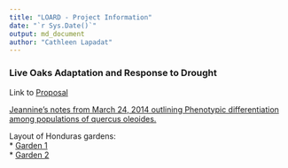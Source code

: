 ---
title: "LOARD - Project Information"
date: "`r Sys.Date()`"
output: md_document
author: "Cathleen Lapadat"
---
### Live Oaks Adaptation and Response to Drought

Link to [Proposal](https://drive.google.com/file/d/1lvIN1pYCpYhKTxzzCvds9pHqNTbRku0-/view?usp=sharing)  

[Jeannine's notes from March 24, 2014 outlining Phenotypic differentiation among populations of quercus oleoides.](https://docs.google.com/document/d/1OaR2jG-oMx6BLpeJjTIGk1KnRzHnK68R/edit?usp=sharing&ouid=117278050553426340443&rtpof=true&sd=true)  

Layout of Honduras gardens:  
* [Garden 1](https://drive.google.com/file/d/1_Xb5rzg5GaaMQxlFfR_6dSC0x5KvNecP/view?usp=sharing)  
* [Garden 2](https://drive.google.com/file/d/1FuBNno3aR9p1Rm-FJ09S-y7CvkXC3qlj/view?usp=sharing)  